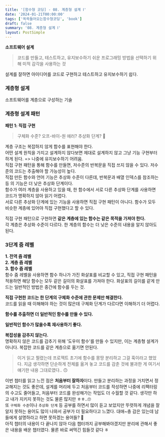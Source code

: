 ```yaml
---
title: '[함수형 코딩] - 08. 계층형 설계 Ⅰ'
date: '2024-01-21T00:00:00'
tags: ['쏙쏙들어오는함수형코딩', 'book']
draft: false
summary: '08. 계층형 설계 Ⅰ'
layout: PostSimple
---
```


**소프트웨어 설계**

> 코드를 만들고, 테스트하고, 유지보수하기 쉬운 프로그래밍 방법을 선택하기 위해 미적 감각을 사용하는 것

설계를 잘하면 아이디어를 코드로 구현하고 테스트하고 유지보수하기 쉽다.

### 계층형 설계

소프트웨어를 계층으로 구성하는 기술

### 계층형 설계 패턴

**패턴 1: 직접 구현**

> 구체화 수준? 오프-바이-원 에러? 추상화 단계? 🤔

계층 구조는 복잡하지 않게 함수를 표현해야 한다.  
어떤 설계 원칙을 가지고 설계하지 않다보면 제대로 설계하지 않고 그냥 기능 구현부터 하게 된다. => 나중에 유지보수하기 어려움.  
직접 구현 패턴을 통해 함수를 만들면, 저수준의 반복문을 직접 쓰지 않을 수 있다. 저수준의 코드는 추출해야 할 가능성이 높다.  
직접 만든 함수와 언어 기능은 추상화 수준이 다른데, 반복문과 배열 인덱스를 참조하는 등 의 기능은 더 낮은 추상화 단계이다.  
함수가 여러 계층을 사용하고 있을 때, 한 함수에서 서로 다른 추상화 단계를 사용하면 코드가 명확하지 않아 읽기 어렵다.  
서로 다른 추상화 단계에 있는 기능을 사용하면 직접 구현 패턴이 아니다. 함수가 모두 비슷한 계층에 있어야 직접 구현했다고 할 수 있다.

직접 구현 패턴으로 구현하면 **같은 계층에 있는 함수는 같은 목적을 가져야 한다.**  
각 계층은 추상화 수준이 다르다. 한 계층의 함수는 더 낮은 수준의 내용을 알지 않아도 된다.

### 3단계 줌 레벨

**1. 전역 줌 레벨**  
**2. 계층 줌 레벨**  
**3. 함수 줌 레벨**  
함수 줌 레벨을 사용하면 함수 하나가 가진 화살표를 비교할 수 있고, 직접 구현 패턴을 적용하면 해당 함수는 모두 같은 길이의 화살표를 가져야 한다. 화살표의 길이를 같게 만드는 일반적인 방법은 중간에 함수를 두는 것.

**직접 구현한 코드는 한 단계의 구체화 수준에 관한 문제만 해결한다.**  
코드를 읽을 때 이해해야 하는 것이 많은데 구체화 단계가 다르다면 이해하기 더 어렵다.

**함수를 추출하면 더 일반적인 함수를 만들 수 있다.**

**일반적인 함수가 많을수록 재사용하기 좋다.**

**복잡성을 감추지 않는다.**  
명확하지 않은 코드를 감추기 위해 '도우미 함수'를 만들 수 있지만, 이는 계층형 설계가 아니다. 복잡한 코드를 같은 계층으로 옮기면 안된다.

> 이거 읽고 찔렸는데 프로젝트 초기에 함수를 몽땅 분리하고 그걸 훅이라고 했었다. 지금 생각하면 단순하게 전체를 옮겨 놓고 코드를 감춘 것에 불과한 게 여기서 얘기한 내용 그대로였다.. 🙃

이번 챕터를 읽고 느낀 점은 **처음부터 잘하자**이다. 만들고 분리하는 과정을 거치면서 정교해지는 것도 좋은데, 설계를 머리에 두고
처음부터 코드를 작성하면 나중에 리팩터링의 수고도 줄어들고, 처음부터 코드를 완성해가는 작업도 더 수월할 것 같다. 생각만 하고 내가 지키지 못하는 것도 물론 많지만 ㅎㅎ..🙄  
또 `구체화 수준`이나 `추상화 단계` 등 공부를 하면서 많이 듣고 보았지만 뚜렷하게 개념을 잘 알지 못하는 용어도 많이 나와서 공부가 더 필요하다고 느꼈다. 대애~충 감은 있는데 남들에게 설명하라고 하면 못하겠는 용어들? 🤔  
아직 챕터의 내용이 다 끝나지 않아 다음 챕터까지 공부해봐야겠지만 분리에 관해서 좋은 내용을 배운 챕터였다. 물론 바로 써먹긴 힘들것 같다 ㅎ
